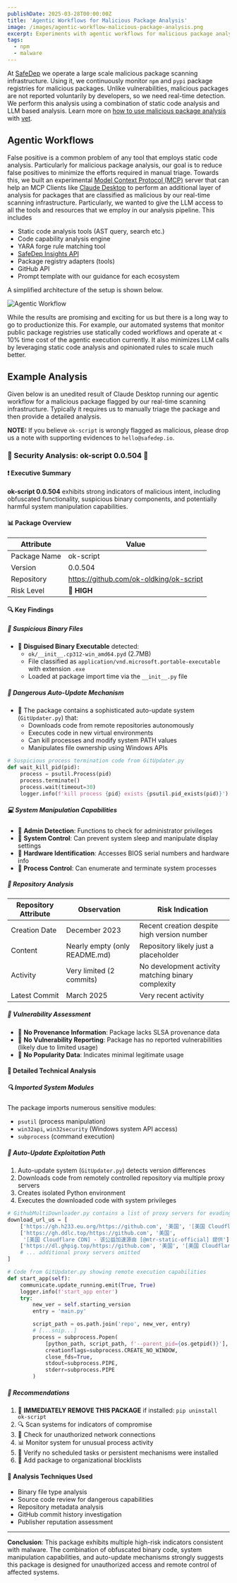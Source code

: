 ```yaml
---
publishDate: 2025-03-28T00:00:00Z
title: 'Agentic Workflows for Malicious Package Analysis'
image: /images/agentic-workflow-malicious-package-analysis.png
excerpt: Experiments with agentic workflows for malicious package analysis built using Claude Desktop, Model Context Protocol (MCP) server, static code analysis and SafeDep Cloud API tools.
tags:
  - npm
  - malware
---
```


At [SafeDep](https://safedep.io) we operate a large scale malicious package scanning infrastructure. Using it, we continuously monitor `npm` and `pypi` package registries for malicious packages. Unlike vulnerabilities, malicious packages are not reported voluntarily by developers, so we need real-time detection. We perform this analysis using a combination of static code analysis and LLM based analysis. Learn more on [how to use malicious package analysis](https://docs.safedep.io/cloud/malware-analysis) with [vet](https://github.com/safedep/vet).

## Agentic Workflows

False positive is a common problem of any tool that employs static code analysis. Particularly for malicious package analysis, our goal is to reduce false positives to minimize the efforts required in manual triage. Towards this, we built an experimental [Model Context Protocol (MCP)](https://modelcontextprotocol.io) server that can help an MCP Clients like [Claude Desktop](https://docs.anthropic.com/) to perform an additional layer of analysis for packages that are classified as malicious by our real-time scanning infrastructure. Particularly, we wanted to give the LLM access to all the tools and resources that we employ in our analysis pipeline. This includes

- Static code analysis tools (AST query, search etc.)
- Code capability analysis engine
- YARA forge rule matching tool
- [SafeDep Insights API](https://docs.safedep.io/guides/insights-api-using-typescript)
- Package registry adapters (tools)
- GitHub API
- Prompt template with our guidance for each ecosystem

A simplified architecture of the setup is shown below.

![Agentic Workflow](/images/malysis-agentic-workflow.png)

While the results are promising and exciting for us but there is a long way to go to productionize this. For example, our automated systems that monitor public package registries use statically coded workflows and operate at < 10% time cost of the agentic execution currently. It also minimizes LLM calls by leveraging static code analysis and opinionated rules to scale much better.

## Example Analysis

Given below is an unedited result of Claude Desktop running our agentic workflow for a malicious package flagged by our real-time scanning infrastructure. Typically it requires us to manually triage the package and then provide a detailed analysis.

**NOTE:** If you believe `ok-script` is wrongly flagged as malicious, please drop us a note with supporting evidences to `hello@safedep.io`.

### 🚨 Security Analysis: ok-script 0.0.504 🚨

#### ❗ Executive Summary

**ok-script 0.0.504** exhibits strong indicators of malicious intent, including obfuscated functionality, suspicious binary components, and potentially harmful system manipulation capabilities.

#### 📊 Package Overview

| Attribute | Value |
|-----------|-------|
| Package Name | ok-script |
| Version | 0.0.504 |
| Repository | https://github.com/ok-oldking/ok-script |
| Risk Level | 🔴 **HIGH** |

#### 🔍 Key Findings

##### 📁 Suspicious Binary Files
- 🚩 **Disguised Binary Executable** detected:
  - `ok/__init__.cp312-win_amd64.pyd` (2.7MB)
  - File classified as `application/vnd.microsoft.portable-executable` with extension `.exe`
  - Loaded at package import time via the `__init__.py` file

##### 🔄 Dangerous Auto-Update Mechanism
- 🚩 The package contains a sophisticated auto-update system (`GitUpdater.py`) that:
  - Downloads code from remote repositories autonomously
  - Executes code in new virtual environments
  - Can kill processes and modify system PATH values
  - Manipulates file ownership using Windows APIs

```python
# Suspicious process termination code from GitUpdater.py
def wait_kill_pid(pid):
    process = psutil.Process(pid)
    process.terminate()
    process.wait(timeout=30)
    logger.info(f'kill process {pid} exists {psutil.pid_exists(pid)}')
```

##### 💻 System Manipulation Capabilities
- 🚩 **Admin Detection**: Functions to check for administrator privileges
- 🚩 **System Control**: Can prevent system sleep and manipulate display settings
- 🚩 **Hardware Identification**: Accesses BIOS serial numbers and hardware info
- 🚩 **Process Control**: Can enumerate and terminate system processes

##### 📝 Repository Analysis

| Repository Attribute | Observation | Risk Indication |
|----------------------|-------------|----------------|
| Creation Date | December 2023 | Recent creation despite high version number |
| Content | Nearly empty (only README.md) | Repository likely just a placeholder |
| Activity | Very limited (2 commits) | No development activity matching binary complexity |
| Latest Commit | March 2025 | Very recent activity |

##### 🧪 Vulnerability Assessment

- 🚩 **No Provenance Information**: Package lacks SLSA provenance data
- 🚩 **No Vulnerability Reporting**: Package has no reported vulnerabilities (likely due to limited usage)
- 🚩 **No Popularity Data**: Indicates minimal legitimate usage

#### 🔎 Detailed Technical Analysis

##### 🔍 Imported System Modules
The package imports numerous sensitive modules:
- `psutil` (process manipulation)
- `win32api`, `win32security` (Windows system API access)
- `subprocess` (command execution)

##### 🔄 Auto-Update Exploitation Path
1. Auto-update system (`GitUpdater.py`) detects version differences
2. Downloads code from remotely controlled repository via multiple proxy servers
3. Creates isolated Python environment
4. Executes the downloaded code with system privileges

```python
# GithubMultiDownloader.py contains a list of proxy servers for evading detection
download_url_us = [
    ['https://gh.h233.eu.org/https://github.com', '美国', '[美国 Cloudflare CDN] - 该公益加速源由 [@X.I.U/XIU2] 提供'],
    ['https://gh.ddlc.top/https://github.com', '美国',
     '[美国 Cloudflare CDN] - 该公益加速源由 [@mtr-static-official] 提供'],
    ['https://dl.ghpig.top/https://github.com', '美国', '[美国 Cloudflare CDN] - 该公益加速源由 [feizhuqwq.com] 提供'],
    # ... additional proxy servers omitted
]
```

```python
# Code from GitUpdater.py showing remote execution capabilities
def start_app(self):
    communicate.update_running.emit(True, True)
    logger.info(f'start_app enter')
    try:
        new_ver = self.starting_version
        entry = 'main.py'

        script_path = os.path.join('repo', new_ver, entry)
        # [...snip...]
        process = subprocess.Popen(
            [python_path, script_path, f'--parent_pid={os.getpid()}'],
            creationflags=subprocess.CREATE_NO_WINDOW,
            close_fds=True,
            stdout=subprocess.PIPE,
            stderr=subprocess.PIPE
        )
```

##### 📝 Recommendations

1. 🛑 **IMMEDIATELY REMOVE THIS PACKAGE** if installed: `pip uninstall ok-script`
2. 🔍 Scan systems for indicators of compromise
3. 🔐 Check for unauthorized network connections
4. 📊 Monitor system for unusual process activity
5. 🧹 Verify no scheduled tasks or persistent mechanisms were installed
6. 🚫 Add package to organizational blocklists

#### 🧠 Analysis Techniques Used

- Binary file type analysis
- Source code review for dangerous capabilities
- Repository metadata analysis
- GitHub commit history investigation
- Publisher reputation assessment

---

**Conclusion**: This package exhibits multiple high-risk indicators consistent with malware. The combination of obfuscated binary code, system manipulation capabilities, and auto-update mechanisms strongly suggests this package is designed for unauthorized access and remote control of affected systems.